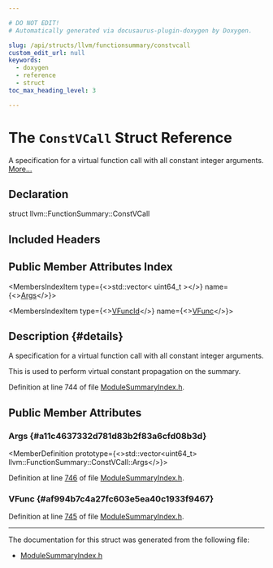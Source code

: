 ```yaml
---

# DO NOT EDIT!
# Automatically generated via docusaurus-plugin-doxygen by Doxygen.

slug: /api/structs/llvm/functionsummary/constvcall
custom_edit_url: null
keywords:
  - doxygen
  - reference
  - struct
toc_max_heading_level: 3

---
```





# The `ConstVCall` Struct Reference

<DoxygenPage pluginConfig={pluginConfig}>

A specification for a virtual function call with all constant integer arguments. <a href="#details">More...</a>

## Declaration

<CodeBlock>struct llvm::FunctionSummary::ConstVCall</CodeBlock>

## Included Headers

<IncludesList>
<IncludesListItem
  filePath="llvm/IR/ModuleSummaryIndex.h"
  permalink="/docs/api/files/include/include/llvm/include/llvm/ir/modulesummaryindex-h"
  isLocal="true" />
</IncludesList>

## Public Member Attributes Index

<MembersIndex>

<MembersIndexItem
  type={<>std::vector&lt; uint64&#95;t &gt;</>}
  name={<><a href="#a11c4637332d781d83b2f83a6cfd08b3d">Args</a></>}>
</MembersIndexItem>

<MembersIndexItem
  type={<><a href="/docs/api/structs/llvm/functionsummary/vfuncid">VFuncId</a></>}
  name={<><a href="#af994b7c4a27fc603e5ea40c1933f9467">VFunc</a></>}>
</MembersIndexItem>

</MembersIndex>

## Description {#details}

A specification for a virtual function call with all constant integer arguments.

This is used to perform virtual constant propagation on the summary.

Definition at line 744 of file <a href="/docs/api/files/include/include/llvm/include/llvm/ir/modulesummaryindex-h">ModuleSummaryIndex.h</a>.

<SectionDefinition>

## Public Member Attributes

### Args {#a11c4637332d781d83b2f83a6cfd08b3d}

<MemberDefinition
  prototype={<>std::vector&lt;uint64&#95;t&gt; llvm::FunctionSummary::ConstVCall::Args</>}>

Definition at line <a href="/docs/api/files/include/include/llvm/include/llvm/ir/modulesummaryindex-h/#l00746">746</a> of file <a href="/docs/api/files/include/include/llvm/include/llvm/ir/modulesummaryindex-h">ModuleSummaryIndex.h</a>.
</MemberDefinition>

### VFunc {#af994b7c4a27fc603e5ea40c1933f9467}

<MemberDefinition
  prototype="VFuncId llvm::FunctionSummary::ConstVCall::VFunc">

Definition at line <a href="/docs/api/files/include/include/llvm/include/llvm/ir/modulesummaryindex-h/#l00745">745</a> of file <a href="/docs/api/files/include/include/llvm/include/llvm/ir/modulesummaryindex-h">ModuleSummaryIndex.h</a>.
</MemberDefinition>

</SectionDefinition>

<hr/>

The documentation for this struct was generated from the following file:

<ul>
<li><a href="/docs/api/files/include/include/llvm/include/llvm/ir/modulesummaryindex-h">ModuleSummaryIndex.h</a></li>
</ul>

</DoxygenPage>
